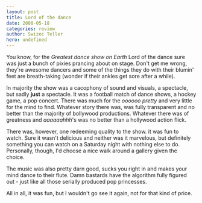 ```yaml
---
layout: post
title: Lord of the dance
date: 2008-05-18
categories: review
author: Swizec Teller
hero: undefined
---
```


You know, for the _Greatest dance show on Earth_ Lord of the dance sure was just a bunch of pixies prancing about on stage. Don't get me wrong, they're awesome dancers and some of the things they do with their blumin' feet are breath-taking (wonder if their ankles get sore after a while).

In majority the show was a cacophony of sound and visuals, a spectacle, but sadly **just** a spectacle. It was a football match of dance shows, a hockey game, a pop concert. There was much for the _oooooo pretty_ and very little for the mind to find. Whatever story there was, was fully transparent and no better than the majority of bollywood productions. Whatever there was of greatness and _aaaaaahhh_'s was no better than a hollywood action flick.

There was, however, one redeeming quality to the show. it was fun to watch. Sure it wasn't delicious and neither was it marvelous, but definitely something you can watch on a Saturday night with nothing else to do. Personally, though, I'd choose a nice walk around a gallery given the choice.

The music was also pretty darn good, sucks you right in and makes your mind dance to their flute. Damn bastards have the algorithm fully figured out - just like all those serially produced pop princesses.

All in all, it was fun, but I wouldn't go see it again, not for that kind of price.
